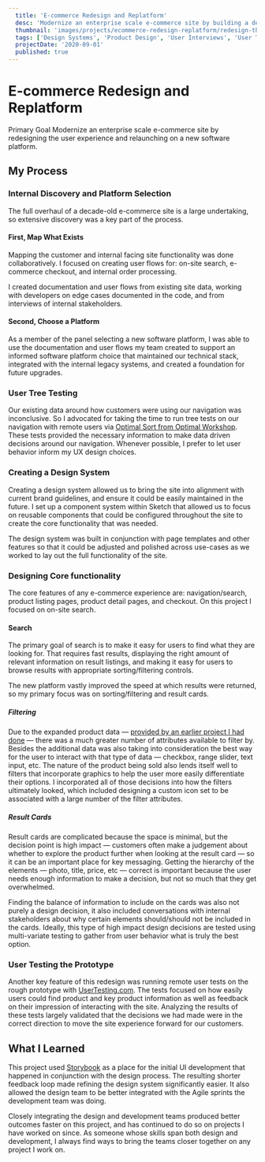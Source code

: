 ```yaml
---
  title: 'E-commerce Redesign and Replatform'
  desc: 'Modernize an enterprise scale e-commerce site by building a design system and leveraging new data'
  thumbnail: 'images/projects/ecommerce-redesign-replatform/redesign-thumb.png'
  tags: ['Design Systems', 'Product Design', 'User Interviews', 'User Testing', 'Information Architecture']
  projectDate: '2020-09-01'
  published: true
---
```


# E-commerce Redesign and Replatform

<Label>Primary Goal</Label>
<Text>Modernize an enterprise scale e-commerce site by redesigning the user experience and relaunching on a new software platform.</Text>

## My Process

### Internal Discovery and Platform Selection

  The full overhaul of a decade-old e-commerce site is a large undertaking, so extensive discovery was a key part of the process.
  
  #### First, Map What Exists

  Mapping the customer and internal facing site functionality was done collaboratively. I focused on creating user flows for: on-site search, e-commerce checkout, and internal order processing. 

  I created documentation and user flows from existing site data, working with developers on edge cases documented in the code, and from interviews of internal stakeholders.

  #### Second, Choose a Platform

  As a member of the panel selecting a new software platform, I was able to use the documentation and user flows my team created to support an informed software platform choice that maintained our technical stack, integrated with the internal legacy systems, and created a foundation for future upgrades.

### User Tree Testing

  Our existing data around how customers were using our navigation was inconclusive. So I advocated for taking the time to run tree tests on our navigation with remote users via [Optimal Sort from Optimal Workshop](https://www.optimalworkshop.com/optimalsort/). These tests provided the necessary information to make data driven decisions around our navigation. Whenever possible, I prefer to let user behavior inform my UX design choices.

### Creating a Design System

  Creating a design system allowed us to bring the site into alignment with current brand guidelines, and ensure it could be easily maintained in the future. I set up a component system within Sketch that allowed us to focus on reusable components that could be configured throughout the site to create the core functionality that was needed.

  The design system was built in conjunction with page templates and other features so that it could be adjusted and polished across use-cases as we worked to lay out the full functionality of the site.

### Designing Core functionality

  The core features of any e-commerce experience are: navigation/search, product listing pages, product detail pages, and checkout. On this project I focused on on-site search.

#### Search

  The primary goal of search is to make it easy for users to find what they are looking for. That requires fast results, displaying the right amount of relevant information on result listings, and making it easy for users to browse results with appropriate sorting/filtering controls.

  The new platform vastly improved the speed at which results were returned, so my primary focus was on sorting/filtering and result cards.

  ##### Filtering

  Due to the expanded product data — [provided by an earlier project I had done](/work/product-information-redesign) — there was a much greater number of attributes available to filter by. Besides the additional data was also taking into consideration the best way for the user to interact with that type of data — checkbox, range slider, text input, etc. The nature of the product being sold also lends itself well to filters that incorporate graphics to help the user more easily differentiate their options. I incorporated all of those decisions into how the filters ultimately looked, which included designing a custom icon set to be associated with a large number of the filter attributes.

  ##### Result Cards

  Result cards are complicated because the space is minimal, but the decision point is high impact — customers often make a judgement about whether to explore the product further when looking at the result card — so it can be an important place for key messaging. Getting the hierarchy of the elements — photo, title, price, etc — correct is important because the user needs enough information to make a decision, but not so much that they get overwhelmed.

  Finding the balance of information to include on the cards was also not purely a design decision, it also included conversations with internal stakeholders about why certain elements should/should not be included in the cards. Ideally, this type of high impact design decisions are tested using multi-variate testing to gather from user behavior what is truly the best option.

### User Testing the Prototype

  Another key feature of this redesign was running remote user tests on the rough prototype with [UserTesting.com](https://www.usertesting.com/). The tests focused on how easily users could find product and key product information as well as feedback on their impression of interacting with the site. Analyzing the results of these tests largely validated that the decisions we had made were in the correct direction to move the site experience forward for our customers.


## What I Learned

  This project used [Storybook](https://storybook.js.org/) as a place for the initial UI development that happened in conjunction with the design process. The resulting shorter feedback loop made refining the design system significantly easier. It also allowed the design team to be better integrated with the Agile sprints the development team was doing.

  Closely integrating the design and development teams produced better outcomes faster on this project, and has continued to do so on projects I have worked on since. As someone whose skills span both design and development, I always find ways to bring the teams closer together on any project I work on.
